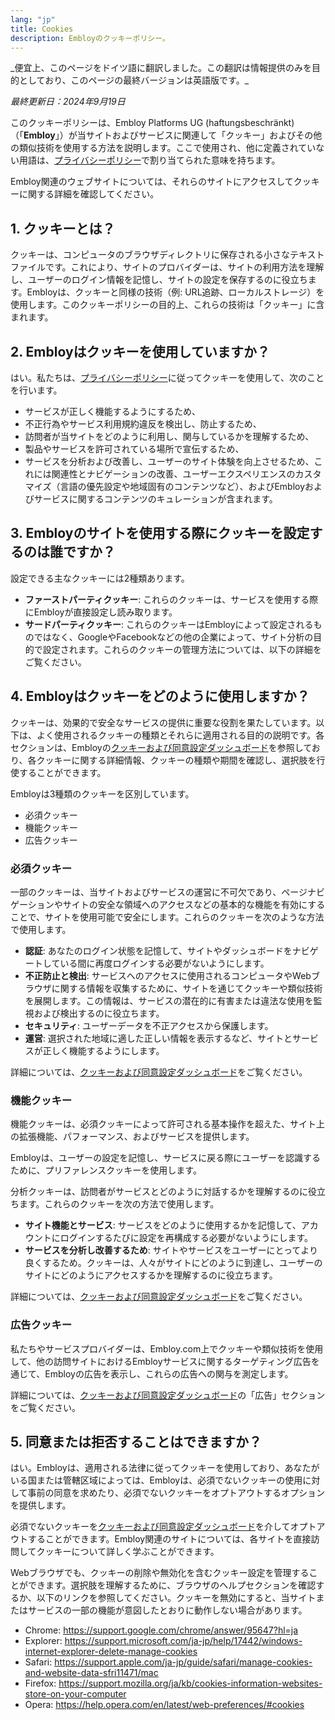 ```yaml
---
lang: "jp"
title: Cookies
description: Embloyのクッキーポリシー。
---
```


<Callout>
_便宜上、このページをドイツ語に翻訳しました。この翻訳は情報提供のみを目的としており、このページの最終バージョンは英語版です。_
</Callout>

_最終更新日：2024年9月19日_

このクッキーポリシーは、Embloy Platforms UG (haftungsbeschränkt)（「**Embloy**」）が当サイトおよびサービスに関連して「クッキー」およびその他の類似技術を使用する方法を説明します。ここで使用され、他に定義されていない用語は、[プライバシーポリシー](https://embloy.com/resources/privacy)で割り当てられた意味を持ちます。

Embloy関連のウェブサイトについては、それらのサイトにアクセスしてクッキーに関する詳細を確認してください。

## 1. クッキーとは？

クッキーは、コンピュータのブラウザディレクトリに保存される小さなテキストファイルです。これにより、サイトのプロバイダーは、サイトの利用方法を理解し、ユーザーのログイン情報を記憶し、サイトの設定を保存するのに役立ちます。Embloyは、クッキーと同様の技術（例: URL追跡、ローカルストレージ）を使用します。このクッキーポリシーの目的上、これらの技術は「クッキー」に含まれます。

## 2. Embloyはクッキーを使用していますか？

はい。私たちは、[プライバシーポリシー](https://embloy.com/resources/privacy)に従ってクッキーを使用して、次のことを行います。

- サービスが正しく機能するようにするため、
- 不正行為やサービス利用規約違反を検出し、防止するため、
- 訪問者が当サイトをどのように利用し、関与しているかを理解するため、
- 製品やサービスを許可されている場所で宣伝するため、
- サービスを分析および改善し、ユーザーのサイト体験を向上させるため、これには関連性とナビゲーションの改善、ユーザーエクスペリエンスのカスタマイズ（言語の優先設定や地域固有のコンテンツなど）、およびEmbloyおよびサービスに関するコンテンツのキュレーションが含まれます。

## 3. Embloyのサイトを使用する際にクッキーを設定するのは誰ですか？

設定できる主なクッキーには2種類あります。

- **ファーストパーティクッキー**: これらのクッキーは、サービスを使用する際にEmbloyが直接設定し読み取ります。
- **サードパーティクッキー**: これらのクッキーはEmbloyによって設定されるものではなく、GoogleやFacebookなどの他の企業によって、サイト分析の目的で設定されます。これらのクッキーの管理方法については、以下の詳細をご覧ください。

## 4. Embloyはクッキーをどのように使用しますか？

クッキーは、効果的で安全なサービスの提供に重要な役割を果たしています。以下は、よく使用されるクッキーの種類とそれらに適用される目的の説明です。各セクションは、Embloyの[クッキーおよび同意設定ダッシュボード](https://embloy.com/cookie-settings)を参照しており、各クッキーに関する詳細情報、クッキーの種類や期間を確認し、選択肢を行使することができます。

Embloyは3種類のクッキーを区別しています。

- 必須クッキー
- 機能クッキー
- 広告クッキー

### 必須クッキー

一部のクッキーは、当サイトおよびサービスの運営に不可欠であり、ページナビゲーションやサイトの安全な領域へのアクセスなどの基本的な機能を有効にすることで、サイトを使用可能で安全にします。これらのクッキーを次のような方法で使用します。

- **認証**: あなたのログイン状態を記憶して、サイトやダッシュボードをナビゲートしている間に再度ログインする必要がないようにします。
- **不正防止と検出**: サービスへのアクセスに使用されるコンピュータやWebブラウザに関する情報を収集するために、サイトを通じてクッキーや類似技術を展開します。この情報は、サービスの潜在的に有害または違法な使用を監視および検出するのに役立ちます。
- **セキュリティ**: ユーザーデータを不正アクセスから保護します。
- **運営**: 選択された地域に適した正しい情報を表示するなど、サイトとサービスが正しく機能するようにします。

詳細については、[クッキーおよび同意設定ダッシュボード](https://embloy.com/cookie-settings)をご覧ください。

### 機能クッキー

機能クッキーは、必須クッキーによって許可される基本操作を超えた、サイト上の拡張機能、パフォーマンス、およびサービスを提供します。

Embloyは、ユーザーの設定を記憶し、サービスに戻る際にユーザーを認識するために、プリファレンスクッキーを使用します。

分析クッキーは、訪問者がサービスとどのように対話するかを理解するのに役立ちます。これらのクッキーを次の方法で使用します。

- **サイト機能とサービス**: サービスをどのように使用するかを記憶して、アカウントにログインするたびに設定を再構成する必要がないようにします。
- **サービスを分析し改善するため**: サイトやサービスをユーザーにとってより良くするため。クッキーは、人々がサイトにどのように到達し、ユーザーのサイトにどのようにアクセスするかを理解するのに役立ちます。

詳細については、[クッキーおよび同意設定ダッシュボード](https://embloy.com/cookie-settings)をご覧ください。

### 広告クッキー

私たちやサービスプロバイダーは、Embloy.com上でクッキーや類似技術を使用して、他の訪問サイトにおけるEmbloyサービスに関するターゲティング広告を通じて、Embloyの広告を表示し、これらの広告への関与を測定します。

詳細については、[クッキーおよび同意設定ダッシュボード](https://embloy.com/cookie-settings)の「広告」セクションをご覧ください。

## 5. 同意または拒否することはできますか？

はい。Embloyは、適用される法律に従ってクッキーを使用しており、あなたがいる国または管轄区域によっては、Embloyは、必須でないクッキーの使用に対して事前の同意を求めたり、必須でないクッキーをオプトアウトするオプションを提供します。

必須でないクッキーを[クッキーおよび同意設定ダッシュボード](https://embloy.com/cookie-settings)を介してオプトアウトすることができます。Embloy関連のサイトについては、各サイトを直接訪問してクッキーについて詳しく学ぶことができます。

Webブラウザでも、クッキーの削除や無効化を含むクッキー設定を管理することができます。選択肢を理解するために、ブラウザのヘルプセクションを確認するか、以下のリンクを参照してください。クッキーを無効にすると、当サイトまたはサービスの一部の機能が意図したとおりに動作しない場合があります。

- Chrome: https://support.google.com/chrome/answer/95647?hl=ja
- Explorer: https://support.microsoft.com/ja-jp/help/17442/windows-internet-explorer-delete-manage-cookies
- Safari: https://support.apple.com/ja-jp/guide/safari/manage-cookies-and-website-data-sfri11471/mac
- Firefox: https://support.mozilla.org/ja/kb/cookies-information-websites-store-on-your-computer
- Opera: https://help.opera.com/en/latest/web-preferences/#cookies